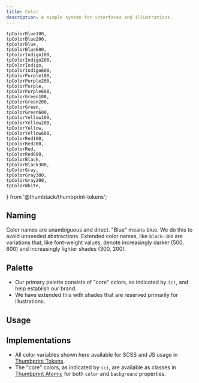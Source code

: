 ```yaml
---
title: Color
description: A simple system for interfaces and illustrations.
---
```


    tpColorBlue100,
    tpColorBlue200,
    tpColorBlue,
    tpColorBlue600,
    tpColorIndigo100,
    tpColorIndigo200,
    tpColorIndigo,
    tpColorIndigo600,
    tpColorPurple100,
    tpColorPurple200,
    tpColorPurple,
    tpColorPurple600,
    tpColorGreen100,
    tpColorGreen200,
    tpColorGreen,
    tpColorGreen600,
    tpColorYellow100,
    tpColorYellow200,
    tpColorYellow,
    tpColorYellow600,
    tpColorRed100,
    tpColorRed200,
    tpColorRed,
    tpColorRed600,
    tpColorBlack,
    tpColorBlack300,
    tpColorGray,
    tpColorGray300,
    tpColorGray200,
    tpColorWhite,
} from '@thumbtack/thumbprint-tokens';

## Naming

Color names are unambiguous and direct. "Blue" means blue. We do this to avoid unneeded abstractions. Extended color names, like `black-300` are variations that, like font-weight values, denote increasingly darker (500, 600) and increasingly lighter shades (300, 200).

## Palette

-   Our primary palette consists of "core" colors, as indicated by `(c)`, and help establish our brand.
-   We have extended this with shades that are reserved primarily for illustrations.

<div className="grid mt5">
    <Swatch name="blue-100" hex={tpColorBlue100} />
    <Swatch name="blue-200" hex={tpColorBlue200} />
    <Swatch hasBorder />
    <Swatch name="blue" hex={tpColorBlue} isCore />
    <Swatch hasBorder />
    <Swatch name="blue-600" hex={tpColorBlue600} />
    <Swatch name="indigo-100" hex={tpColorIndigo100} />
    <Swatch name="indigo-200" hex={tpColorIndigo200} />
    <Swatch hasBorder />
    <Swatch name="indigo" hex={tpColorIndigo} isCore />
    <Swatch hasBorder />
    <Swatch name="indigo-600" hex={tpColorIndigo600} />
    <Swatch name="purple-100" hex={tpColorPurple100} />
    <Swatch name="purple-200" hex={tpColorPurple200} />
    <Swatch hasBorder />
    <Swatch name="purple" hex={tpColorPurple} isCore />
    <Swatch hasBorder />
    <Swatch name="purple-600" hex={tpColorPurple600} />
    <Swatch name="green-100" hex={tpColorGreen100} />
    <Swatch name="green-200" hex={tpColorGreen200} />
    <Swatch hasBorder />
    <Swatch name="green" hex={tpColorGreen} isCore />
    <Swatch hasBorder />
    <Swatch name="green-600" hex={tpColorGreen600} />
    <Swatch name="yellow-100" hex={tpColorYellow100} />
    <Swatch name="yellow-200" hex={tpColorYellow200} />
    <Swatch hasBorder />
    <Swatch name="yellow" hex={tpColorYellow} isCore />
    <Swatch hasBorder />
    <Swatch name="yellow-600" hex={tpColorYellow600} />
    <Swatch name="red-100" hex={tpColorRed100} />
    <Swatch name="red-200" hex={tpColorRed200} />
    <Swatch hasBorder />
    <Swatch name="red" hex={tpColorRed} isCore />
    <Swatch hasBorder />
    <Swatch name="red-600" hex={tpColorRed600} />
    <Swatch hasBorder />
    <Swatch hasBorder />
    <Swatch name="black-300" hex={tpColorBlack300} isCore />
    <Swatch name="black" hex={tpColorBlack} isCore />
    <Swatch hasBorder />
    <Swatch hasBorder />
    <Swatch hasBorder />
    <Swatch name="gray-200" hex={tpColorGray200} isCore />
    <Swatch name="gray-300" hex={tpColorGray300} isCore />
    <Swatch name="gray" hex={tpColorGray} isCore />
    <Swatch hasBorder />
    <Swatch hasBorder />
    <Swatch hasBorder />
    <Swatch hasBorder />
    <Swatch hasBorder />
    <Swatch name="white" hex={tpColorWhite} isCore hasBorder />
    <Swatch hasBorder />
    <Swatch hasBorder />
</div>

## Usage

<SwatchUsage
    name="Blue"
    hex={tpColorBlue}
    doText="Highlights key actions in UI, buttons, links, icons, and branded moments"
    dontText="Success graphics, body copy, headlines"
/>

<SwatchUsage
    name="Indigo"
    hex={tpColorIndigo}
    doText="Graphs and data visualizations, tags, pills, status labels, illustrations"
    dontText="Text, icons"
/>

<SwatchUsage
    name="Purple"
    hex={tpColorPurple}
    doText="Graphs and data visualizations, tags, pills, status labels, illustrations"
    dontText="Text, icons"
/>

<SwatchUsage
    name="Green"
    hex={tpColorGreen}
    doText="Success graphics, completion, and confirmation"
    dontText="Text, background for white text, graphs and data visualizations, icons"
/>

<SwatchUsage
    name="Yellow"
    hex={tpColorYellow}
    doText="Stars, review charts, alerts, illustrations"
    dontText="Text, background for white text, graphs and data visualizations, icons"
/>

<SwatchUsage
    name="Red"
    hex={tpColorRed}
    doText="Icons, caution buttons, alerts, warning states"
    dontText="Background for white text, icons"
/>

<SwatchUsage
    name="Black"
    hex={tpColorBlack}
    doText="Headings, iconography, and small text that supports UI"
    dontText="Buttons, illustrations"
/>

<SwatchUsage
    name="Black300"
    hex={tpColorBlack300}
    doText="Subheadings and body copy"
    dontText="Logos, icons, backgrounds, borders"
/>

<SwatchUsage
    name="Gray"
    hex={tpColorGray}
    doText="Inactive icons, ghost text"
    dontText="Logos, icons, backgrounds, borders"
/>

<SwatchUsage name="Gray300" hex={tpColorGray300} doText="Borders" dontText="Text, buttons" />

<SwatchUsage
    name="Gray200"
    hex={tpColorGray200}
    doText="Backgrounds behind components, like cards"
    dontText="Text, buttons, borders, icons"
/>

<SwatchUsage
    hasBorder
    name="White"
    hex={tpColorWhite}
    doText="Text, borders, icons"
    dontText="On light backgrounds"
/>

## Implementations

-   All color variables shown here available for SCSS and JS usage in [Thumbprint Tokens](/tokens/#section-color).
-   The "core" colors, as indicated by `(c)`, are available as classes in [Thumbprint Atomic](/atomic/#section-color) for both `color` and `background` properties.
